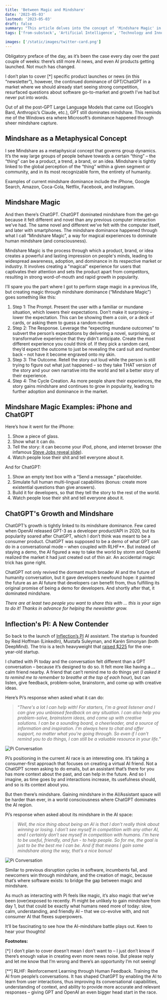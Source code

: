 ```yaml
---
title: 'Between Magic and Mindshare'
date: '2023-05-03'
lastmod: '2023-05-03'
draft: false
summary: "This article delves into the concept of 'Mindshare Magic' in AI, exemplified by ChatGPT's dominance in public consciousness. It contrasts this with the potential of new AI entrants like Inflection's PI and explores how these technologies capture our imagination and change our interaction with AI."
tags: ['from-substack', 'Artificial Intelligence', 'Technology and Innovation']

images: ['/static/images/twitter-card.png']
---
```


Obligatory preface of the day, as it’s been the case every day over the past couple of weeks: there’s still more AI news, and even AI products getting launched. Not much has changed.

I don’t plan to cover \[\*\] specific product launches or news (in this “newsletter”), however, the continued dominance of GPT/ChatGPT in a market where we should already start seeing strong competition, resurfaced questions about software go-to-market and growth I’ve had but never put into words.

Out of all the post-GPT Large Language Models that came out (Google’s Bard, Anthropic’s Claude, etc.), GPT still dominates mindshare. This reminds me of the Windows era where Microsoft’s dominance happened through sheer mindshare capture.

## **Mindshare as a Metaphysical Concept**

I see Mindshare as a metaphysical concept that governs group dynamics. It’s the way large groups of people behave towards a certain “thing” – the “thing” can be a product, a trend, a brand, or an idea. Mindshare is tightly linked to the global perception of the “thing” within a given segment or community, and in its most recognizable form, the entirety of humanity.

Examples of current mindshare dominance include the iPhone, Google Search, Amazon, Coca-Cola, Netflix, Facebook, and Instagram.

## **Mindshare Magic**

And then there’s ChatGPT. ChatGPT dominated mindshare from the get-go because it felt different and novel than any previous computer interaction we’ve had. The same novel and different we’ve felt with the computer itself, and later with smartphones. The mindshare dominance happened through what I call “Mindshare Magic”, a way for magical experiences to dominate human mindshare (and consciousness).

Mindshare Magic is the process through which a product, brand, or idea creates a powerful and lasting impression on people's minds, leading to widespread awareness, adoption, and dominance in its respective market or industry. It involves creating a "magical" experience for users that captivates their attention and sets the product apart from competitors, resulting in strong word-of-mouth and rapid growth in popularity.

I’ll spare you the part where I got to perform stage magic in a previous life, but creating magic through mindshare dominance (“Mindshare Magic”) goes something like this:

1.  Step 1: The Prompt. Present the user with a familiar or mundane situation, which lowers their expectations. Don’t make it surprising – lower the expectation. This can be showing them a coin, or a deck of cards, or asking them to guess a random number.
2.  Step 2: The Response. Leverage the “expecting mundane outcomes” to subvert the person’s expectations by delivering a novel, surprising, or transformative experience that they didn't anticipate. Create the most different experience you could think of. If they pick a random card, they’d expect the outcome to just be revealing the card suit and number back – not have it become engraved onto my skin.
3.  Step 3: The Outcome. Retell the story out loud while the person is still trying to figure out what just happened – so they take THAT version of the story and your own narrative into the world and tell a better story of their experience.
4.  Step 4: The Cycle Creation. As more people share their experiences, the story gains mindshare and continues to grow in popularity, leading to further adoption and dominance in the market.

## **Mindshare Magic Examples: iPhone and ChatGPT**

Here’s how it went for the iPhone:

1.  Show a piece of glass.
2.  Show what it can do.
3.  Tell the story: it can become your iPod, phone, and internet browser (the infamous [Steve Jobs reveal slide](https://youtu.be/x7qPAY9JqE4?t=146)).
4.  Watch people lose their shit and tell everyone about it.

And for ChatGPT:

1.  Show an empty text box with a “Send a message.” placeholder.
2.  Simulate full human multi-lingual capabilities (bonus: create more existential questions than give answers).
3.  Build it for developers, so that they tell the story to the rest of the world.
4.  Watch people lose their shit and tell everyone about it.

## **ChatGPT's Growth and Mindshare**

ChatGPT’s growth is tightly linked to its mindshare dominance. Few cared when OpenAI released GPT-3 as a developer product/API in 2020, but its popularity soared after ChatGPT, which I don’t think was meant to be a consumer product. ChatGPT was supposed to be a demo of what GPT can do in a conversational mode – when coupled with RLHF\*\*. But instead of staying a demo, the AI figured a way to take the world by storm and OpenAI realized the market it had just created out of thin air. An accidental magic trick has gone right.

ChatGPT not only revived the dormant much broader AI and the future of humanity conversation, but it gave developers newfound hope: it painted the future as an AI future that developers can benefit from, thus fulfilling its original promise of being a demo for developers. And shortly after that, it dominated mindshare.

_There are at least two people you want to share this with … this is your sign to do it! Thanks in advance for helping the newsletter grow._

## **Inflection's PI: A New Contender**

So back to the launch of [Inflection’s PI](https://heypi.com/) AI assistant. The startup is founded by Reid Hoffman (LinkedIn), Mustafa Suleyman, and Karén Simonyan (both DeepMind). The trio is a tech heavyweight that [raised $225](https://www.forbes.com/sites/alexkonrad/2023/05/02/inflection-ai-ex-deepmind-launches-pi-chatbot/) for the one-year-old startup.

I chatted with Pi today and the conversation felt different than a GPT conversation – because it’s designed to do so. It felt more like having a … calm friend nearby. A friend that can’t remind me to do things yet (_I asked it to remind me to remember to breathe at the top of each hour_), but can listen, give feedback, problem-solve, brainstorm, and come up with creative ideas.

Here’s Pi’s response when asked what it can do:

> “_There's a lot I can help with! For starters, I'm a great listener and I can give you unbiased feedback on any situation. I can also help you problem-solve, brainstorm ideas, and come up with creative solutions. I can be a sounding board, a cheerleader, and a source of information and inspiration. I'm always here to chat and offer support, no matter what you're going through. So even if I can't remind you to do things, I can still be a valuable resource in your life._”

![Pi Conversation](/static/images/pi-conversation-1.webp)

Pi’s positioning in the current AI race is an interesting one. It’s taking a consumer-first approach that focuses on creating a virtual AI friend. Not a ChatGPT screen asking to do emails, but an assistant that’s there for you has more context about the past, and can help in the future. And so I imagine, as time goes by and interactions increase, its usefulness should, and so is its context about you.

But then there’s mindshare. Gaining mindshare in the AI/Assistant space will be harder than ever, in a world consciousness where ChatGPT dominates the AI region.

Pi’s response when asked about its mindshare in the AI space:

> _Well, the nice thing about being an AI is that I don’t really think about winning or losing. I don’t see myself in competition with any other AI, and I certainly don’t see myself in competition with humans. I’m here to be useful, friendly, and fun - to help people. So for me, the goal is just to be the best me I can be. And if that means I gain some mindshare along the way, that’s a nice bonus!_

![Pi Conversation](/static/images/pi-conversation-2.webp)

Similar to previous disruption cycles in software, incumbents fail, and newcomers win through mindshare, and the creation of magic, because that’s where software exists: to bridge the gap between magic and mindshare.

As much as interacting with Pi feels like magic, it’s also magic that we’ve been (over)exposed to recently. Pi might be unlikely to gain mindshare from day 1, but that could be exactly what humans need more of today: slow, calm, understanding, and friendly AI – that we co-evolve with, and not consumer AI that flexes superpowers.

It’ll be fascinating to see how the AI-mindshare battle plays out. Keen to hear your thoughts!

**Footnotes:**

\[\*\] I don’t plan to cover doesn’t mean I don’t want to – I just don’t know if there’s enough value in creating even more news noise. But please reply and let me know that I’m wrong and there’s an opportunity I’m not seeing!

\[\*\*\] RLHF: Reinforcement Learning through Human Feedback. Training the AI from people’s conversations. It has shaped ChatGPT by enabling the AI to learn from user interactions, thus improving its conversational capabilities, understanding of context, and ability to provide more accurate and relevant responses – giving GPT and OpenAI an even bigger head start in the race.
